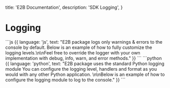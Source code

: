   title: 'E2B Documentation',
  description: 'SDK Logging',
}

# Logging

<LanguageSpecificText>
  ```js {{ language: 'js', text: "E2B package logs only warnings & errors to the console by default. Below is an example of how to fully customize the logging levels.\n\nFeel free to override the logger with your own implementation with debug, info, warn, and error methods." }}
  ```
  ```python {{ language: 'python', text: "E2B package uses the standard Python logging module You can configure the logging level, handlers and format as you would with any other Python application. \n\nBelow is an example of how to configure the logging module to log to the console." }}
  ```
</LanguageSpecificText>

<CodeGroupAutoload path="logging/e2b_logging" isRunnable={false} />
